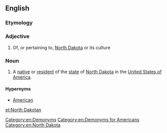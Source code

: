 ==English==

===Etymology===
{{suffix|North Dakota|an|lang=en}}

===Adjective===
{{en-adj|-}}

# Of, or pertaining to, [[North Dakota]] or its culture

===Noun===
{{en-noun|head=[[North]] [[Dakotan]]}}

# A [[native]] or [[resident]] of the [[state]] of [[North Dakota]] in the [[United States of America]].

====Hypernyms====
* [[American]]

[[Category:en:Demonyms]]
[[Category:en:Demonyms for Americans]]
[[Category:en:North Dakota]]

[[et:North Dakotan]]